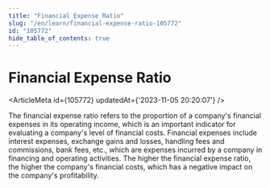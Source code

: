```yaml
---
title: "Financial Expense Ratio"
slug: "/en/learn/financial-expense-ratio-105772"
id: "105772"
hide_table_of_contents: true
---
```



# Financial Expense Ratio

<ArticleMeta id={105772} updatedAt={'2023-11-05 20:20:07'} />
<div className='border-solid border-b border-t-0 my-4 border-[var(--ifm-color-gray-300)]' />

The financial expense ratio refers to the proportion of a company's financial expenses in its operating income, which is an important indicator for evaluating a company's level of financial costs. Financial expenses include interest expenses, exchange gains and losses, handling fees and commissions, bank fees, etc., which are expenses incurred by a company in financing and operating activities. The higher the financial expense ratio, the higher the company's financial costs, which has a negative impact on the company's profitability.
